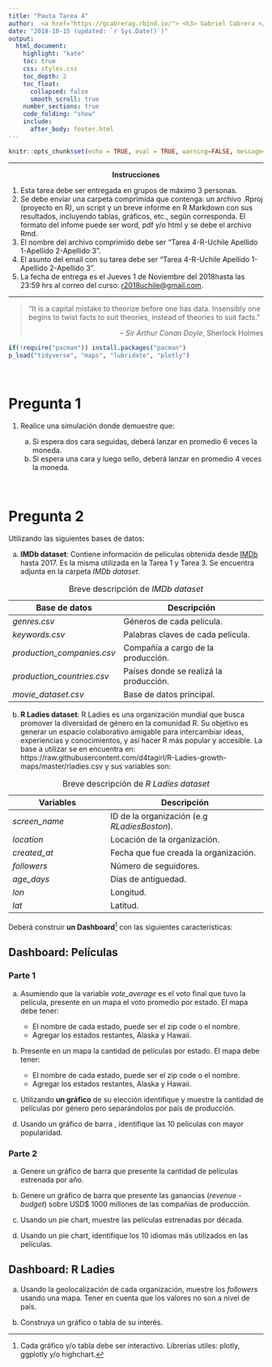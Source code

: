---
title: "Pauta Tarea 4"
author:  <a href="https://gcabrerag.rbind.io/"> <h3> Gabriel Cabrera </h3> </a> \newline Facultad de Economía y Negocios, Universidad de Chile, Chile
date: "2018-10-15 (updated: `r Sys.Date()`)"
output: 
  html_document:
    highlight: "kate"
    toc: true
    css: styles.css
    toc_depth: 2
    toc_float:
      collapsed: false
      smooth_scroll: true
    number_sections: true
    code_folding: "show"
    include:
      after_body: footer.html
---


```{r setup, include=FALSE}
knitr::opts_chunk$set(echo = TRUE, eval = TRUE, warning=FALSE, message=FALSE)
```

---

<center> <b> Instrucciones </b> </center>
<p>

1.	Esta tarea debe ser entregada en grupos de máximo 3 personas. 
2.	Se debe enviar una carpeta comprimida que contenga: un archivo .Rproj (proyecto en R), un script y un breve informe en R Markdown con sus resultados, incluyendo tablas, gráficos, etc., según corresponda.  El formato del infome puede ser word, pdf y/o html y se debe \textbf{incluir} el archivo Rmd.
3.  El nombre del archivo comprimido debe ser "Tarea 4-R-Uchile Apellido 1-Apellido 2-Apellido 3".
4.  El asunto del email con su tarea debe ser "Tarea 4-R-Uchile Apellido 1-Apellido 2-Apellido 3".
5.	La fecha de entrega es el Jueves 1 de Noviembre del 2018hasta las 23:59 hrs al correo del curso:                      [r2018uchile@gmail.com](r2018uchile@gmail.com). 

---

<div class="quote-container">

> “It is a capital mistake to theorize before one has data. Insensibly one begins to twist facts to suit theories, instead of theories to suit facts.” 
>
> <p align="right"> -- *Sir Arthur Conan Doyle*, Sherlock Holmes </p>

</div>

```{r, results='hide'}
if(!require("pacman")) install.packages("pacman")
p_load("tidyverse", "maps", "lubridate", "plotly")
```

<br>

# Pregunta 1 {-}

1. Realice una simulación donde demuestre que:

    a. Si espera dos cara seguidas, deberá lanzar en promedio 6 veces la moneda.
    b. Si espera una cara y luego sello, deberá lanzar en promedio 4 veces la moneda.

<br>

# Pregunta 2 {.tabset -} 

Utilizando las siguientes bases de datos:

a. **IMDb dataset**: Contiene información de películas obtenida desde [IMDb](https://www.imdb.com/) hasta 2017. Es la misma utilizada en la Tarea 1 y Tarea 3. Se encuentra adjunta en la carpeta *IMDb dataset*.

| Base de datos              | Descripción                                 |
|----------------------------|---------------------------------------------|
| *genres.csv*               | Géneros de cada película.                   |
| *keywords.csv*             | Palabras claves de cada película.           |
| *production_companies.csv* | Compañía a cargo de la producción.          |
| *production_countries.csv* | Países donde se realizá la producción.      |
| *movie_dataset.csv*        | Base de datos principal.                    |


Table: Breve descripción de *IMDb dataset*


b. **R Ladies dataset**: R Ladies es una organización mundial que busca promover la diversidad de género en la comunidad R. Su objetivo es generar un espacio colaborativo amigable para intercambiar ideas, experiencias y conocimientos, y así hacer R más popular y accesible. La base a utilizar se en encuentra en: https://raw.githubusercontent.com/d4tagirl/R-Ladies-growth-maps/master/rladies.csv y sus variables son:


| Variables                  | Descripción                                 |
|----------------------------|---------------------------------------------|
| *screen_name*              | ID de la organización (e.g *RLadiesBoston*).|
| *location*                 | Locación de la organización.                |
| *created_at*               | Fecha que fue creada la organización.       |
| *followers*                | Número de seguidores.                       |
| *age_days*                 | Días de antiguedad.                         |
| *lon*                      | Longitud.                                   |
| *lat*                      | Latitud.                                    |

Table: Breve descripción de *R Ladies dataset*

Deberá construir **un Dashboard**^[Cada gráfico y/o tabla debe ser interactivo. Librerías utiles: plotly, ggplotly y/o highchart.]  con las siguientes características:

## Dashboard: Películas {-}

### Parte 1 {-}
 
a. Asumiendo que la variable *vote_average* es el voto final que tuvo la película, presente en un mapa el voto promedio por estado. El mapa debe tener:

    * El nombre de cada estado, puede ser el zip code o el nombre.
    * Agregar los estados restantes, Alaska y Hawaii.
    
    <p>
    
b. Presente en un mapa la cantidad de películas por estado. El mapa debe tener:

    * El nombre de cada estado, puede ser el zip code o el nombre.
    * Agregar los estados restantes, Alaska y Hawaii.
    
    <p>
    
c. Utilizando **un gráfico** de su elección identifique y muestre la cantidad de películas por género pero separándolos por país de producción.

d. Usando un gráfico de barra , identifique las 10 películas con mayor popularidad.
    
### Parte 2 {-}

a. Genere un gráfico de barra que presente la cantidad de películas estrenada por año.

b. Genere un gráfico de barra que presente las ganancias (*revenue* - *budget*) sobre USD$ 1000 millones de las compañias de producción.

c. Usando un pie chart, muestre las películas estrenadas por década.

d. Usando un pie chart, identifique los 10 idiomas más utilizados en las películas.


## Dashboard: R Ladies {-}

a. Usando la geolocalización de cada organización, muestre los *followers* usando una mapa. Tener en cuenta que los valores no son a nivel de país.

b. Construya un gráfico o tabla de su interés.








